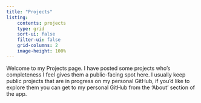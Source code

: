 ---
title: "Projects"
listing:
    contents: projects
    type: grid
    sort-ui: false
    filter-ui: false
    grid-columns: 2
    image-height: 100%
---

Welcome to my Projects page. I have posted some projects who's completeness I feel gives them a public-facing spot here. I usually keep public projects that are in progress on my personal GitHub, if you'd like to explore them you can get to my personal GitHub from the 'About' section of the app.